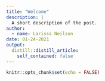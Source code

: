```yaml
---
title: "Welcome"
description: |
  A short description of the post.
author:
  - name: Larissa Neilson
date: 01-24-2021
output:
  distill::distill_article:
    self_contained: false
---
```


```r
knitr::opts_chunk$set(echo = FALSE)
```
